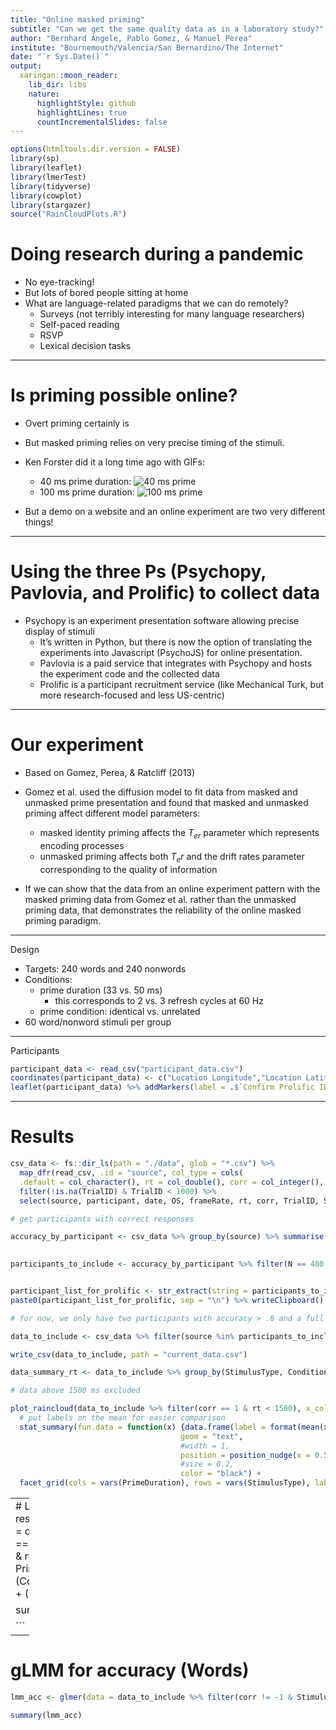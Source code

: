 ```yaml
---
title: "Online masked priming"
subtitle: "Can we get the same quality data as in a laboratory study?"
author: "Bernhard Angele, Pablo Gomez, & Manuel Perea"
institute: "Bournemouth/Valencia/San Bernardino/The Internet"
date: "`r Sys.Date()`"
output:
  xaringan::moon_reader:
    lib_dir: libs
    nature:
      highlightStyle: github
      highlightLines: true
      countIncrementalSlides: false
---
```


```r
options(htmltools.dir.version = FALSE)
library(sp)
library(leaflet)
library(lmerTest)
library(tidyverse)
library(cowplot)
library(stargazer)
source("RainCloudPlots.R")
```


# Doing research during a pandemic

- No eye-tracking!
- But lots of bored people sitting at home
- What are language-related paradigms that we can do remotely?
  - Surveys (not terribly interesting for many language researchers)
  - Self-paced reading
  - RSVP
  - Lexical decision tasks

---

# Is priming possible online?

- Overt priming certainly is
- But masked priming relies on very precise timing of the stimuli.
- Ken Forster did it a long time ago with GIFs:

  - 40 ms prime duration: 
  ![40 ms prime](http://www.u.arizona.edu/~kforster/priming/mp_demo_1.gif)
  - 100 ms prime duration: 
  ![100 ms prime](http://www.u.arizona.edu/~kforster/priming/mp_demo_2.gif)
  
- But a demo on a website and an online experiment are two very different things!

---

# Using the three Ps (Psychopy, Pavlovia, and Prolific) to collect data

- Psychopy is an experiment presentation software allowing precise display of stimuli
  - It's written in Python, but there is now the option of translating the experiments into Javascript (PsychoJS) for online presentation.
  - Pavlovia is a paid service that integrates with Psychopy and hosts the experiment code and the collected data
  - Prolific is a participant recruitment service (like Mechanical Turk, but more research-focused and less US-centric)

---

# Our experiment

- Based on Gomez, Perea, & Ratcliff (2013)

- Gomez et al. used the diffusion model to fit data from masked and unmasked prime presentation and found that masked and unmasked priming affect different model parameters:
  - masked identity priming affects the $T_{er}$ parameter which represents encoding processes
  - unmasked priming affects both $T_er$ and the drift rates parameter corresponding to the quality of information
  
- If we can show that the data from an online experiment pattern with the masked priming data from Gomez et al. rather than the unmasked priming data, that demonstrates the reliability of the online masked priming paradigm.

---

Design

- Targets: 240 words and 240 nonwords
- Conditions: 
  - prime duration (33 vs. 50 ms)
    - this corresponds to 2 vs. 3 refresh cycles at 60 Hz
  - prime condition: identical vs. unrelated
- 60 word/nonword stimuli per group


---

Participants

```r

participant_data <- read_csv("participant_data.csv")
coordinates(participant_data) <- c("Location Longitude","Location Latitude")
leaflet(participant_data) %>% addMarkers(label = .$`Confirm Prolific ID`) %>% addTiles()
```

---

# Results


```r

csv_data <- fs::dir_ls(path = "./data", glob = "*.csv") %>%
  map_dfr(read_csv, .id = "source", col_type = cols(
  .default = col_character(), rt = col_double(), corr = col_integer(), TrialID = col_integer())) %>% 
  filter(!is.na(TrialID) & TrialID < 1000) %>%
  select(source, participant, date, OS, frameRate, rt, corr, TrialID, StimulusType, Condition, PrimeDuration, Prime, Target)

# get participants with correct responses

accuracy_by_participant <- csv_data %>% group_by(source) %>% summarise(acc = mean(corr == 1), N = n())

  
participants_to_include <- accuracy_by_participant %>% filter(N == 480 & acc > .8)   


participant_list_for_prolific <- str_extract(string = participants_to_include$source, pattern = "[a-z0-9]{24}")
paste0(participant_list_for_prolific, sep = "\n") %>% writeClipboard() # works on windows

# for now, we only have two participants with accuracy > .8 and a full data set

data_to_include <- csv_data %>% filter(source %in% participants_to_include$source) %>% mutate(StimulusType = StimulusType %>% factor, Condition = Condition %>% factor, PrimeDuration = PrimeDuration %>% factor, rt = rt * 1000)

write_csv(data_to_include, path = "current_data.csv")

data_summary_rt <- data_to_include %>% group_by(StimulusType, Condition, PrimeDuration) %>% summarise(M = mean(rt), SD = sd(rt), N = n())

# data above 1500 ms excluded

plot_raincloud(data_to_include %>% filter(corr == 1 & rt < 1500), x_column = "Condition", y_column = "rt", x_label = "Condition", y_label = "RT in ms (correct responses)", main_title = "RT by condition and word type") + 
  # put labels on the mean for easier comparison
  stat_summary(fun.data = function(x) {data.frame(label = format(mean(x), digits = 2), y = mean(x))}, 
                                      geom = "text",
                                      #width = 1,
                                      position = position_nudge(x = 0.5, y = 0),
                                      #size = 0.2,
                                      color = "black") +
  facet_grid(cols = vars(PrimeDuration), rows = vars(StimulusType), labeller = label_context)


```

---
# LMM for RT (words, correct responses)
```r
lmm1 <- lmer(data = data_to_include %>% filter(corr == 1 & StimulusType == "WORD" & rt < 1500), rt ~ Condition * PrimeDuration + (Condition+PrimeDuration|source) + (PrimeDuration|Target))

summary(lmm1)

```

---
# gLMM for accuracy (Words)
```r
lmm_acc <- glmer(data = data_to_include %>% filter(corr != -1 & StimulusType == "WORD" & rt < 1500), corr ~ Condition + PrimeDuration + (1|Target), family = binomial(link = "logit"))

summary(lmm_acc)

```